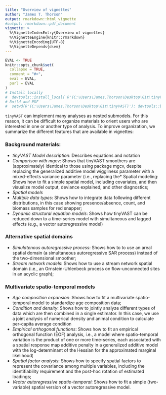 ```yaml
---
title: "Overview of vignettes"
author: "James T. Thorson"
output: rmarkdown::html_vignette
#output: rmarkdown::pdf_document
vignette: >
  %\VignetteIndexEntry{Overview of vignettes}
  %\VignetteEngine{knitr::rmarkdown}
  %\VignetteEncoding{UTF-8}
  %\VignetteDepends{dsem}
---
```


```r
EVAL <- TRUE
knitr::opts_chunk$set(
  collapse = TRUE,
  comment = "#>",
  eval = EVAL,
  purl = EVAL
)
# Install locally
#  devtools::install_local( R'(C:\Users\James.Thorson\Desktop\Git\tinyVAST)', force=TRUE )
# Build and PDF
#  setwd(R'(C:\Users\James.Thorson\Desktop\Git\tinyVAST)'); devtools::build_rmd("vignettes/aaa.Rmd"); rmarkdown::render( "vignettes/aaa.Rmd", rmarkdown::pdf_document())
```

`tinyVAST` can implement many analyses as nested submodels.  For this reason, it can be difficult to organize materials to orient users who are interested in one or another type of analysis.  To improve organization, we summarize the different features that are available in vignettes:

### Background materials:
* *tinyVAST Model description*:  Describes equations and notation
* *Comparison with mgcv*:  Shows that tinyVAST smoothers are (approximately) identical to those using package mgcv, despite replacing the generalized additive model wiggliness parameter with a mixed-effects variance parameter (i.e., replacing the* Spatial modeling:  Shows how to fit a simple spatial model, including covariates, and then visualize model output, deviance explained, and other diagnostics;
* *Spatial models*
* *Multiple data types*:  Shows how to integrate data following different distributions, in this case showing presence/absence, count, and biomass samples for red snapper;
* *Dynamic structural equation models*:  Shows how tinyVAST can be reduced down to a time-series model with simultaneous and lagged effects (e.g., a vector autoregressive model)

### Alternative spatial domains
* *Simulatenous autoregressive process*:  Shows how to to use an areal spatial domain (a simultaneous autoregressive SAR process) instead of the two-dimensional smoother;
* *Stream network models*:  Shows how to use a stream network spatial domain (i.e., an Ornstein-Uhlenbeck process on flow-unconnected sites in an acyclic graph);

### Multivariate spatio-temporal models
* *Age composition expansion*:  Shows how to fit a multivariate spatio-temporal model to standardize age composition data;
* *Condition and density*:  Shows how to jointly analyze different types of data which are then combined in a single estimator.  In this case, we use a joint analysis of numerical density and animal condition to calculate per-capita average condition
* *Empirical orthogonal functions*:  Shows how to fit an empirical orthogonal function (EOF) analysis, i.e., a model where spatio-temporal variation is the product of one or more time-series, each associated with a spatial response map
 additive penalty in a generalized additive model with the log-determinant of the Hessian for the approximated marginal likelihood)
* *Spatial factor analysis*:  Shows how to specify spatial factors to represent the covariance among multiple variables, including the identifiability requirement and the post-hoc rotation of estimated loadings;
* *Vector autoregressive spatio-temporal*:  Shows how to fit a simple (two-variable) spatial version of a vector autoregressive model.
